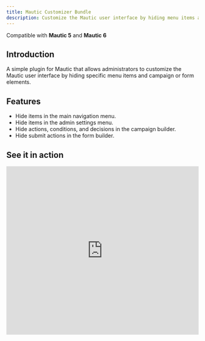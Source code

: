 ```yaml
---
title: Mautic Customizer Bundle
description: Customize the Mautic user interface by hiding menu items and campaign or form elements.
---
```



Compatible with **Mautic 5** and **Mautic 6**

## Introduction

A simple plugin for Mautic that allows administrators to customize the Mautic user interface by hiding specific menu items and campaign or form elements.

## Features

- Hide items in the main navigation menu.
- Hide items in the admin settings menu.
- Hide actions, conditions, and decisions in the campaign builder.
- Hide submit actions in the form builder.

## See it in action

<iframe
  width="100%"
  height="440px"
  src="https://share.synthesia.io/embeds/videos/69f98c91-560e-4586-a02d-b15074233d8"
  title="Synthesia video player - Customizer for Mautic"
  frameborder="0"
  allow="encrypted-media; fullscreen;"
  loading="lazy"
  allowfullscreen
></iframe>
